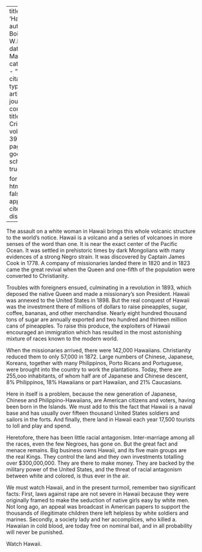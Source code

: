
---
title: 'Hawaii'
author: Du Bois, W.E.B.
date: Mar. 1932
categories: 
  - ""
citation: 
  type: article-journal
  container-title: The Crisis
  volume: 39
  issue: 3
  page: 93
google-scholar: true

format:
  html:
    toc: false
    appendix-cite-as: display
---


The assault on a white woman in Hawaii brings this whole volcanic structure to the world's notice. Hawaii is a volcano and a series of volcanoes in more senses of the word than one. It is near the exact center of the Pacific Ocean. It was settled in prehistoric times by dark Mongolians with many evidences of a strong Negro strain. It was discovered by Captain James Cook in 1778. A company of missionaries landed there in 1820 and in 1823 came the great revival when the Queen and one-fifth of the population were converted to Christianity.

Troubles with foreigners ensued, culminating in a revolution in 1893, which deposed the native Queen and made a missionary's son President. Hawaii was annexed to the United States in 1898. But the real conquest of Hawaii was the investment there of millions of dollars to raise pineapples, sugar, coffee, bananas, and other merchandise. Nearly eight hundred thousand tons of sugar are annually exported and two hundred and thirteen million cans of pineapples. To raise this produce, the exploiters of Hawaii encouraged an immigration which has resulted in the most astonishing mixture of races known to the modern world.

When the missionaries arrived, there were 142,000 Hawaiians. Christianity reduced them to only 57,000 in 1872. Large numbers of Chinese, Japanese, Koreans, together with many Philippinos, Porto Ricans and Portuguese, were brought into the country to work the plantations. Today, there are 255,ooo inhabitants, of whom half are of Japanese and Chinese descent, 8% Philippinos, 18% Hawaiians or part Hawaiian, and 21% Caucasians.

Here in itself is a problem, because the new generation of Japanese, Chinese and Philippino-Hawaiians, are American citizens and voters, having been born in the Islands. We must add to this the fact that Hawaii is a naval base and has usually over fifteen thousand United States soldiers and sailors in the forts. And finally, there land in Hawaii each year 17,500 tourists to loll and play and spend.

Heretofore, there has been little racial antagonism. Inter-marriage among all the races, even the few Negroes, has gone on. But the great fact and menace remains. Big business owns Hawaii, and its five main groups are the real Kings. They control the land and they own investments totalling over $300,000,000. They are there to make money. They are backed by the military power of the United States, and the threat of racial antagonism between white and colored, is thus ever in the air.

We must watch Hawaii, and in the present turmoil, remember two significant facts: First, laws against rape are not severe in Hawaii because they were originally framed to make the seduction of native girls easy by white men. Not long ago, an appeal was broadcast in American papers to support the thousands of illegitimate children there left helpless by white soldiers and marines. Secondly, a society lady and her accomplices, who killed a. Hawaiian in cold blood, are today free on nominal bail, and in all probability will never be punished.

Watch Hawaii.

